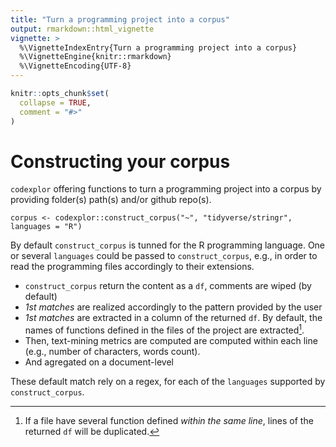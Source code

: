 ```yaml
---
title: "Turn a programming project into a corpus"
output: rmarkdown::html_vignette
vignette: >
  %\VignetteIndexEntry{Turn a programming project into a corpus}
  %\VignetteEngine{knitr::rmarkdown}
  %\VignetteEncoding{UTF-8}
---
```


```r
knitr::opts_chunk$set(
  collapse = TRUE,
  comment = "#>"
)
```

# Constructing your corpus
`codexplor` offering functions to turn a programming project into a corpus by providing folder(s) path(s) and/or github repo(s). 

    corpus <- codexplor::construct_corpus("~", "tidyverse/stringr", languages = "R")

By default `construct_corpus` is tunned for the R programming language. One or several `languages` could be passed to `construct_corpus`, e.g., in order to read the programming files accordingly to their extensions.
    
- `construct_corpus` return the content as a `df`, comments are wiped (by default)
- *1st matches* are realized accordingly to the pattern provided by the user 
- *1st matches* are extracted in a column of the returned `df`. By default, the names of functions defined in the files of the project are extracted^[If a file have several function defined *within the same line*, lines of the returned `df` will be duplicated.].
- Then, text-mining metrics are computed are computed within each line (e.g., number of characters, words count).
- And agregated on a document-level

These default match rely on a regex, for each of the `languages` supported by `construct_corpus`.
